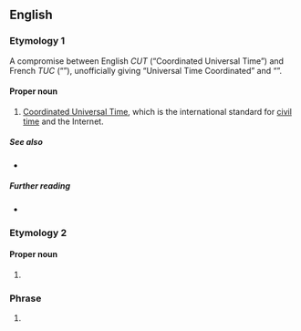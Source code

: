 ==English==

===Etymology 1===
A compromise between English ''CUT'' (“Coordinated Universal Time”) and French ''TUC'' (“{{lang|fr|Temps Universel Coordonné}}”), unofficially giving “Universal Time Coordinated” and “{{lang|fr|Universel Temps Coordonné}}”.

====Proper noun====
{{en-proper noun}}

# [[Coordinated Universal Time]], which is the international standard for [[civil time]] and the Internet.
#: {{syn|en|GMT}}

=====See also=====
* {{l|en|Universal Time}}

=====Further reading=====
* {{pedia|Coordinated Universal Time}}

===Etymology 2===

====Proper noun====
{{head|en|proper noun}}

# {{lb|en|US|law}} {{initialism of|en|[[uniform|Uniform]] [[traffic|Traffic]] [[code|Code]]}}

===Phrase===
{{en-phrase}}

# {{lb|en|travel|GDS}} {{initialism of|en|[[unable]] [[to]] [[contact]]}}